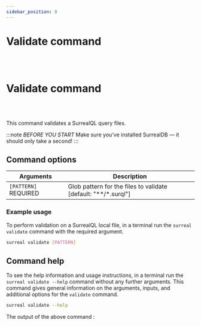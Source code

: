 ```yaml
---
sidebar_position: 8
---
```



# Validate command

<br /><br />

# Validate command

<br /><br />

This command validates a SurrealQL query files.

:::note
 <em>BEFORE YOU START</em> Make sure you’ve installed SurrealDB — it should only take a second! 
:::

## Command options

<table>
    <thead>
        <tr>
            <th colspan="2">Arguments</th>
            <th>Description</th>
        </tr>
    </thead>  
    <tbody>
        <tr>
            <td colspan="2">
                <code>[PATTERN] </code>
                <l className='yellow'>REQUIRED</l>
            </td>
            <td>
        Glob pattern for the files to validate [default: "**/*.surql"]
            </td>
        </tr>
    </tbody>
</table>


### Example usage
To perform validation on a SurrealQL local file, in a terminal run the `surreal validate` command with the required argument.

```bash
surreal validate [PATTERN]
```

## Command help
To see the help information and usage instructions, in a terminal run the `surreal validate --help` command without any further arguments. This command gives general information on the arguments, inputs, and additional options for the `validate` command.

```bash
surreal validate --help
```
The output of the above command :
<CommandHelp />
